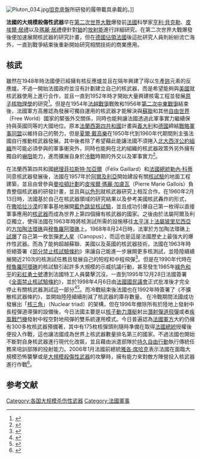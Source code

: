 [[File:Pluton_034.jpg|thumb]][[坦克|坦克]]底盤所研發的履帶載具承載的{{Link-en|冥王星彈道飛彈|Pluton (missile)}}。]]

'''法國的大規模殺傷性武器'''早在[[第二次世界大戰|第二次世界大戰]]爆發前[[法國|法國]]科學家[[亨利·貝克勒|亨利·貝克勒]]、[[皮埃尔·居里|皮埃爾·居禮]]以及[[瑪麗·居禮|瑪麗·居禮]]便針對[[鈾|鈾]]的[[放射能|放射能]]進行詳細研究。在第二次世界大戰爆發後便加速展開核武器的研究計畫，但在[[德國|德國]][[法國戰役|佔領法國]]後這批研究人員則紛紛流亡海外，一直到戰爭結束後重新開始研究相關技術的商業應用。

==核武==
雖然在1948年時法國便已經擁有核反應爐並且在隔年興建了得以生產[[鈽|鈽]]元素的反應爐。不過一開始法國政府並沒有計劃建立自己的核武器，而是希望能夠與[[美國|美國]]就核武器使用上進行合作，並且一直到1952年時才開始大量興建核電工程並發展[[原子核物理學|原子核物理學]]的研究<ref>{{Cite web |url= http://www.globalsecurity.org/wmd/world/france/nuke.htm |title= Weapons of Mass Destruction (WMD) |author=  |date=  |publisher= [[GlobalSecurity.org|GlobalSecurity.org]] |language= en |accessdate= 2012年10月30日 |quote=  |archive-date= 2017年7月9日 |archive-url= https://web.archive.org/web/20170709182444/http://www.globalsecurity.org/wmd/world/france/nuke.htm |dead-url= no }}</ref>。但是在1954年[[法越戰爭|法越戰爭]]戰敗和1956年[[第二次中東戰爭|第二次中東戰爭]]結束後，法國軍方高層認為發展可獨自運用的核武器才能解決與[[蘇聯|蘇聯]]和其他[[自由世界|自由世界]]（Free World）國家的緊張外交關係，同時也能夠讓法國透過此軍事實力繼續保持與英國同等的大國地位。原本[[法蘭西第四共和國|法蘭西第四共和國]]計畫與[[義大利|義大利]]和[[德國|德國]]締結[[三方協定|戰略軍事同盟]]以維持自己的勢力，但是[[夏爾·戴高樂|夏爾·戴高樂]]在1950年代到1960年代期間則主張法國自行推動核武器發展。其中後者除了希望藉此能讓法國不須捲入[[北大西洋公約組織|北大西洋公約組織]]所可能必須參與的軍事衝突外，同時也能夠在北約組織的核武器政策外另外擁有獨自的[[威懾理論|嚇阻]]能力，進而擴展自身於[[冷戰|冷戰]]時期的外交以及軍事實力<ref>{{Cite web |url= http://www.nrdc.org/nuclear/nudb/datab16.asp |title= Table of French Nuclear Forces, 2002Notes |author=  |date= 2002年11月25日 |publisher= [[Natural_Resources_Defense_Council|Natural Resources Defense Council]] |language= en |accessdate= 2012年10月30日 |quote=  |archive-date= 2016年3月4日 |archive-url= https://web.archive.org/web/20160304054252/http://www.nrdc.org/nuclear/nudb/datab16.asp |dead-url= no }}</ref>。

在法蘭西第四共和國[[法國總理列表|總理]][[菲拉斯特·加亞爾|菲拉斯特·加亞爾]]（Félix Gaillard）和[[法國總統列表|法國總統]][[勒內·科蒂|勒內·科蒂]]同意核武器發展後，法國在1957年於[[阿爾及利亞|阿爾及利亞]]開始建設有關[[核試驗|核試驗]]的地面工程建築，並且由曾參與[[曼哈頓計劃|曼哈頓計劃]]的[[皮埃爾·瑪麗·加盧瓦|皮埃爾·瑪麗·加盧瓦]]（Pierre Marie Gallois）負責整個核武器的研發計畫，並且與[[以色列|以色列]]就核武器研究上相互合作。在1960年2月13日時，法國基於自己在核武器領域的研究結果以及參考美國核武轟炸的形式，在[[撒哈拉沙漠|撒哈拉沙漠]]的軍事基地展開[[藍色跳鼠|藍色跳鼠核試驗]]，並且成功引爆自己第一枚得以直接軍事應用的[[核武器|核武器]]而成為世界上第四個擁有核武器的國家。之後由於法屬阿爾及利亞獨立，使得法國在1963年時將核測試所需的設施移往[[太平洋|太平洋]]上[[法屬玻里尼西亞|法屬玻里尼西亞]]的[[方加陶法環礁|方加陶法環礁]]與[[穆魯羅阿環礁|穆魯羅阿環礁]]上。1968年8月24日時，法軍於方加陶法環礁上[[核試驗|試爆]]了自己第一枚氫彈[[老人星_(核武器)|老人星]]（Canopus），而這也是這是法國歷史上最強大的爆炸性武器。而為了能夠超越蘇聯、美國以及英國的核武器技術，法國在1963年時拒絕簽署《[[部分禁止核試驗條約|部分禁止核試驗條約]]》來讓自己能進一步展開更多核測試，並陸陸續續展開近210次的核測試任務且發展自己的短程和中程飛彈<ref>{{Cite web |url= http://www.capcomespace.net/dossiers/espace_europeen/albion/essais_nucleaire_francais_listing.htm |title= LES ESSAIS NUCLEAIRE FRANCAIS: |author=  |date=  |publisher= Bienvenue sur Capcom espace |language=  |accessdate= 2012年10月30日 |quote=  |archive-date= 2015年3月26日 |archive-url= https://web.archive.org/web/20150326035525/http://www.opex360.com/2015/02/19/le-president-hollande-devoile-les-capacites-nucleaires-francaises |dead-url= no }}{{fr}}</ref>。但是在1990年代時在[[穆魯羅阿環礁|穆魯羅阿環礁]]的核試驗引起許多大規模的示威抗議行動，甚至發生1985年[[綠色和平|綠色和平]]的[[彩虹勇士號|彩虹勇士號]]遭到法國特工人員襲擊沉沒。一直到1995年12月28日法國簽署《[[全面禁止核試驗條約|全面禁止核試驗條約]]》，並於1998年4月6日由[[法國國民議會|法國國民議會]]正式批准後才完全停止有關核武器測試這一部分<ref name = "聯合國裁軍事務辦事處">{{Cite web |url= http://disarmament.un.org/treaties/t/npt?OpenView |title= Treaty on the Non-Proliferation of Nuclear Weapons |author=  |date=  |publisher= [[聯合國裁軍事務辦事處|聯合國裁軍事務辦事處]]（United Nations Office for Disarmament Affairs） |language= en |accessdate= 2012年10月30日 |quote=  |archive-date= 2014年12月17日 |archive-url= https://web.archive.org/web/20141217025852/http://disarmament.un.org/treaties/t/npt?OpenView |dead-url= no }}</ref><ref>{{Cite book | author = М.Сосновский | title = Ядерная политика и ядерное оружие Франции | location =  | publisher = Национальная оборона | date = 2004年 | pages =  | ISBN =  | accessdate = 2012年10月30日 | url =  | language =  | quote =  }}{{ru}}</ref>。而冷戰結束後法國也在1992年時簽署了《不擴散核武器條約》，並開始陸陸續續削減了核武器的庫存數量。
{{WMD}}
在冷戰期間法國成功發展出「[[核三角|核三角]]」（Nuclear triad）的架構，但在1996年撤除所有於陸地上發射中長程彈道導彈的設備後，今日法國主要是以[[核子動力潛艇|核子動力潛艇]]射出[[潛射彈道飛彈|潛射彈道飛彈]]或者[[疾風戰鬥機|疾風戰鬥機]]發射中程空對地飛彈的雙系統運用模式。今日普遍認為[[法國軍事|法國軍方]]大約仍擁有300多枚核武器預備著，其中有175枚核彈頭則隨時準備在取得[[法國總統|法國總統]]授權後便投入作戰，這也讓法國成為世界上核武器數量排名第三的國家。不過法國也開始不斷對自身核武器進行現代化改裝，並且藉由派遣部隊於[[持久自由行動|持久自由行動]]執行傳統任務來培訓部隊的投射能力。2006年1月法國前總統[[雅各·席哈克|雅各·席哈克]]表示法國在面臨大規模恐怖襲擊或是[[大規模殺傷性武器|大規模殺傷性武器]]的攻擊時，擁有能力來對敵方陣營投入核武器進行作戰<ref>{{Cite web |url= http://news.bbc.co.uk/2/hi/europe/4627862.stm |title= France 'would use nuclear arms' |author=  |date= 2006年1月19日 |publisher= [[英國廣播公司|英國廣播公司]] |language= en |accessdate= 2012年10月30日 |quote=  |archive-date= 2020年4月6日 |archive-url= https://web.archive.org/web/20200406065643/http://news.bbc.co.uk/2/hi/europe/4627862.stm |dead-url= no }}</ref>。

==参考文献==
{{reflist}}

{{法國核導彈}}
{{核事故}}
[[Category:各国大规模杀伤性武器|Category:各国大规模杀伤性武器]]
[[Category:法國軍事|Category:法國軍事]]